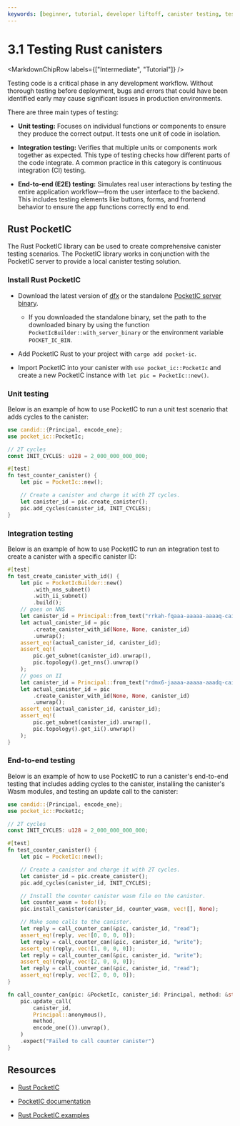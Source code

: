 ```yaml
---
keywords: [beginner, tutorial, developer liftoff, canister testing, test canister, rust testing, test rust, rust pocket ic]
---
```



# 3.1 Testing Rust canisters

<MarkdownChipRow labels={["Intermediate", "Tutorial"]} />

Testing code is a critical phase in any development workflow. Without thorough testing before deployment, bugs and errors that could have been identified early may cause significant issues in production environments.

There are three main types of testing:

- **Unit testing:** Focuses on individual functions or components to ensure they produce the correct output. It tests one unit of code in isolation.

- **Integration testing:** Verifies that multiple units or components work together as expected. This type of testing checks how different parts of the code integrate. A common practice in this category is continuous integration (CI) testing.

- **End-to-end (E2E) testing:** Simulates real user interactions by testing the entire application workflow—from the user interface to the backend. This includes testing elements like buttons, forms, and frontend behavior to ensure the app functions correctly end to end.

## Rust PocketIC

The Rust PocketIC library can be used to create comprehensive canister testing scenarios. The PocketIC library works in conjunction with the PocketIC server to provide a local canister testing solution.

### Install Rust PocketIC

- Download the latest version of [dfx](/docs/building-apps/getting-started/install) or the standalone [PocketIC server binary](https://github.com/dfinity/pocketic).

    - If you downloaded the standalone binary, set the path to the downloaded binary by using the function `PocketIcBuilder::with_server_binary` or the environment variable `POCKET_IC_BIN`.

- Add PocketIC Rust to your project with `cargo add pocket-ic`.

- Import PocketIC into your canister with `use pocket_ic::PocketIc` and create a new PocketIC instance with `let pic = PocketIc::new()`.

### Unit testing

Below is an example of how to use PocketIC to run a unit test scenario that adds cycles to the canister:

```rust
use candid::{Principal, encode_one};
use pocket_ic::PocketIc;

// 2T cycles
const INIT_CYCLES: u128 = 2_000_000_000_000;

#[test]
fn test_counter_canister() {
    let pic = PocketIc::new();

    // Create a canister and charge it with 2T cycles.
    let canister_id = pic.create_canister();
    pic.add_cycles(canister_id, INIT_CYCLES);
}
```

### Integration testing

Below is an example of how to use PocketIC to run an integration test to create a canister with a specific canister ID:

```rust
#[test]
fn test_create_canister_with_id() {
    let pic = PocketIcBuilder::new()
        .with_nns_subnet()
        .with_ii_subnet()
        .build();
    // goes on NNS
    let canister_id = Principal::from_text("rrkah-fqaaa-aaaaa-aaaaq-cai").unwrap();
    let actual_canister_id = pic
        .create_canister_with_id(None, None, canister_id)
        .unwrap();
    assert_eq!(actual_canister_id, canister_id);
    assert_eq!(
        pic.get_subnet(canister_id).unwrap(),
        pic.topology().get_nns().unwrap()
    );
    // goes on II
    let canister_id = Principal::from_text("rdmx6-jaaaa-aaaaa-aaadq-cai").unwrap();
    let actual_canister_id = pic
        .create_canister_with_id(None, None, canister_id)
        .unwrap();
    assert_eq!(actual_canister_id, canister_id);
    assert_eq!(
        pic.get_subnet(canister_id).unwrap(),
        pic.topology().get_ii().unwrap()
    );
}
```

### End-to-end testing

Below is an example of how to use PocketIC to run a canister's end-to-end testing that includes adding cycles to the canister, installing the canister's Wasm modules, and testing an update call to the canister:

```rust
use candid::{Principal, encode_one};
use pocket_ic::PocketIc;

// 2T cycles
const INIT_CYCLES: u128 = 2_000_000_000_000;

#[test]
fn test_counter_canister() {
    let pic = PocketIc::new();

    // Create a canister and charge it with 2T cycles.
    let canister_id = pic.create_canister();
    pic.add_cycles(canister_id, INIT_CYCLES);

    // Install the counter canister wasm file on the canister.
    let counter_wasm = todo!();
    pic.install_canister(canister_id, counter_wasm, vec![], None);

    // Make some calls to the canister.
    let reply = call_counter_can(&pic, canister_id, "read");
    assert_eq!(reply, vec![0, 0, 0, 0]);
    let reply = call_counter_can(&pic, canister_id, "write");
    assert_eq!(reply, vec![1, 0, 0, 0]);
    let reply = call_counter_can(&pic, canister_id, "write");
    assert_eq!(reply, vec![2, 0, 0, 0]);
    let reply = call_counter_can(&pic, canister_id, "read");
    assert_eq!(reply, vec![2, 0, 0, 0]);
}

fn call_counter_can(pic: &PocketIc, canister_id: Principal, method: &str) -> Vec<u8> {
    pic.update_call(
        canister_id,
        Principal::anonymous(),
        method,
        encode_one(()).unwrap(),
    )
    .expect("Failed to call counter canister")
}
```

## Resources

- [Rust PocketIC](https://crates.io/crates/pocket-ic)

- [PocketIC documentation](https://internetcomputer.org/docs/building-apps/test/pocket-ic)

- [Rust PocketIC examples](https://github.com/dfinity/ic/blob/HEAD/packages/pocket-ic/tests/tests.rs)


<TutorialFooter />